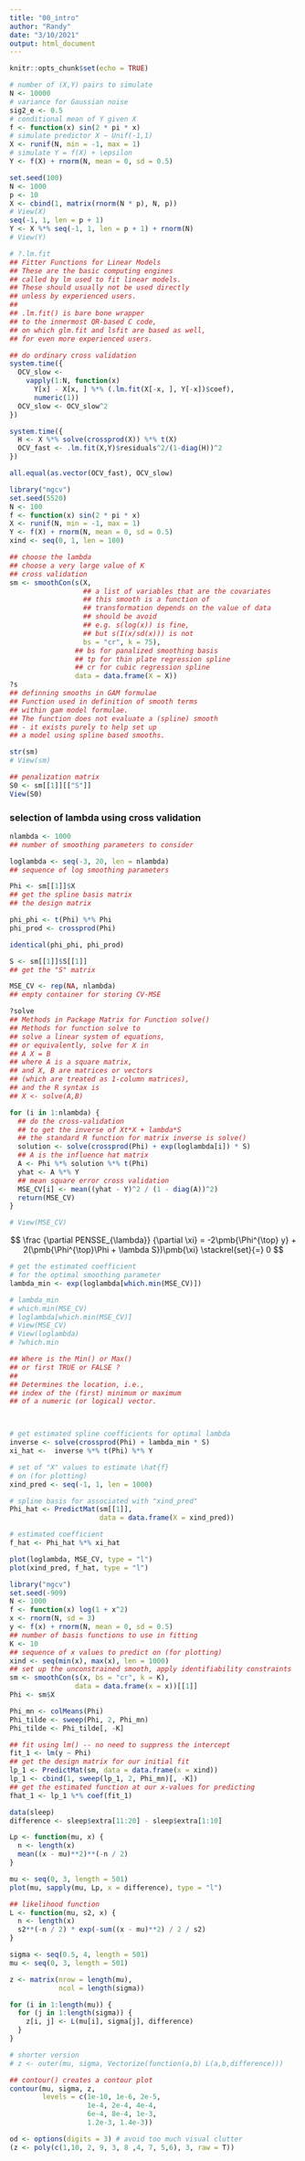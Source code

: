 ---
title: "00_intro"
author: "Randy"
date: "3/10/2021"
output: html_document
---

```{r setup, include=FALSE}
knitr::opts_chunk$set(echo = TRUE)
```

```{r}
# number of (X,Y) pairs to simulate
N <- 10000
# variance for Gaussian noise
sig2_e <- 0.5
# conditional mean of Y given X
f <- function(x) sin(2 * pi * x)
# simulate predictor X ~ Unif(-1,1)
X <- runif(N, min = -1, max = 1)
# simulate Y = f(X) + \epsilon
Y <- f(X) + rnorm(N, mean = 0, sd = 0.5)
```


```{r}
set.seed(100)
N <- 1000
p <- 10
X <- cbind(1, matrix(rnorm(N * p), N, p))
# View(X)
seq(-1, 1, len = p + 1)
Y <- X %*% seq(-1, 1, len = p + 1) + rnorm(N)
# View(Y)

# ?.lm.fit
## Fitter Functions for Linear Models
## These are the basic computing engines 
## called by lm used to fit linear models.
## These should usually not be used directly 
## unless by experienced users. 
## 
## .lm.fit() is bare bone wrapper 
## to the innermost QR-based C code, 
## on which glm.fit and lsfit are based as well, 
## for even more experienced users.

## do ordinary cross validation
system.time({
  OCV_slow <-
    vapply(1:N, function(x)
      Y[x] - X[x, ] %*% (.lm.fit(X[-x, ], Y[-x])$coef),
      numeric(1))
  OCV_slow <- OCV_slow^2
})

system.time({
  H <- X %*% solve(crossprod(X)) %*% t(X)
  OCV_fast <- .lm.fit(X,Y)$residuals^2/(1-diag(H))^2
})
```

```{r}
all.equal(as.vector(OCV_fast), OCV_slow)
```

```{r}
library("mgcv")
set.seed(5520)
N <- 100
f <- function(x) sin(2 * pi * x)
X <- runif(N, min = -1, max = 1)
Y <- f(X) + rnorm(N, mean = 0, sd = 0.5)
xind <- seq(0, 1, len = 100)

## choose the lambda
## choose a very large value of K
## cross validation
sm <- smoothCon(s(X, 
                  ## a list of variables that are the covariates 
                  ## this smooth is a function of 
                  ## transformation depends on the value of data
                  ## should be avoid 
                  ## e.g. s(log(x)) is fine, 
                  ## but s(I(x/sd(x))) is not 
                  bs = "cr", k = 75), 
                ## bs for panalized smoothing basis
                ## tp for thin plate regression spline
                ## cr for cubic regression spline
                data = data.frame(X = X))
?s
## definning smooths in GAM formulae
## Function used in definition of smooth terms 
## within gam model formulae. 
## The function does not evaluate a (spline) smooth 
## - it exists purely to help set up 
## a model using spline based smooths.

str(sm)
# View(sm)

## penalization matrix
S0 <- sm[[1]][["S"]]
View(S0)
```

### selection of lambda using cross validation
```{r}
nlambda <- 1000
## number of smoothing parameters to consider

loglambda <- seq(-3, 20, len = nlambda)
## sequence of log smoothing parameters

Phi <- sm[[1]]$X
## get the spline basis matrix
## the design matrix

phi_phi <- t(Phi) %*% Phi
phi_prod <- crossprod(Phi)

identical(phi_phi, phi_prod)

S <- sm[[1]]$S[[1]]
## get the "S" matrix

MSE_CV <- rep(NA, nlambda)
## empty container for storing CV-MSE

?solve
## Methods in Package Matrix for Function solve()
## Methods for function solve to 
## solve a linear system of equations, 
## or equivalently, solve for X in
## A X = B
## where A is a square matrix, 
## and X, B are matrices or vectors 
## (which are treated as 1-column matrices), 
## and the R syntax is
## X <- solve(A,B)

for (i in 1:nlambda) {
  ## do the cross-validation
  ## to get the inverse of Xt*X + lambda*S
  ## the standard R function for matrix inverse is solve()
  solution <- solve(crossprod(Phi) + exp(loglambda[i]) * S)
  ## A is the influence hat matrix
  A <- Phi %*% solution %*% t(Phi)
  yhat <- A %*% Y
  ## mean square error cross validation
  MSE_CV[i] <- mean((yhat - Y)^2 / (1 - diag(A))^2)
  return(MSE_CV)
}

# View(MSE_CV)
```

$$
\frac {\partial PENSSE_{\lambda}} {\partial \xi} = 
-2\pmb{\Phi^{\top} y} + 2(\pmb{\Phi^{\top}\Phi + 
\lambda S})\pmb{\xi} \stackrel{set}{=} 0
$$

```{r}
# get the estimated coefficient
# for the optimal smoothing parameter
lambda_min <- exp(loglambda[which.min(MSE_CV)])

# lambda_min
# which.min(MSE_CV)
# loglambda[which.min(MSE_CV)]
# View(MSE_CV)
# View(loglambda)
# ?which.min

## Where is the Min() or Max() 
## or first TRUE or FALSE ?
## 
## Determines the location, i.e., 
## index of the (first) minimum or maximum 
## of a numeric (or logical) vector.



# get estimated spline coefficients for optimal lambda
inverse <- solve(crossprod(Phi) + lambda_min * S)
xi_hat <-  inverse %*% t(Phi) %*% Y

# set of "X" values to estimate \hat{f} 
# on (for plotting)
xind_pred <- seq(-1, 1, len = 1000)

# spline basis for associated with "xind_pred"
Phi_hat <- PredictMat(sm[[1]], 
                      data = data.frame(X = xind_pred))

# estimated coefficient
f_hat <- Phi_hat %*% xi_hat
```


```{r}
plot(loglambda, MSE_CV, type = "l")
plot(xind_pred, f_hat, type = "l")
```


```{r}
library("mgcv")
set.seed(-909)
N <- 1000
f <- function(x) log(1 + x^2)
x <- rnorm(N, sd = 3)
y <- f(x) + rnorm(N, mean = 0, sd = 0.5)
## number of basis functions to use in fitting
K <- 10
## sequence of x values to predict on (for plotting)
xind <- seq(min(x), max(x), len = 1000)
## set up the unconstrained smooth, apply identifiability constraints
sm <- smoothCon(s(x, bs = "cr", k = K), 
                data = data.frame(x = x))[[1]]
Phi <- sm$X

Phi_mn <- colMeans(Phi)
Phi_tilde <- sweep(Phi, 2, Phi_mn)
Phi_tilde <- Phi_tilde[, -K]

## fit using lm() -- no need to suppress the intercept
fit_1 <- lm(y ~ Phi)
## get the design matrix for our initial fit
lp_1 <- PredictMat(sm, data = data.frame(x = xind))
lp_1 <- cbind(1, sweep(lp_1, 2, Phi_mn)[, -K])
## get the estimated function at our x-values for predicting
fhat_1 <- lp_1 %*% coef(fit_1)
```


```{r}
data(sleep)
difference <- sleep$extra[11:20] - sleep$extra[1:10]

Lp <- function(mu, x) {
  n <- length(x)
  mean((x - mu)**2)**(-n / 2)
}

mu <- seq(0, 3, length = 501)
plot(mu, sapply(mu, Lp, x = difference), type = "l")

## likelihood function
L <- function(mu, s2, x) {
  n <- length(x)
  s2**(-n / 2) * exp(-sum((x - mu)**2) / 2 / s2)
}

sigma <- seq(0.5, 4, length = 501)
mu <- seq(0, 3, length = 501)

z <- matrix(nrow = length(mu), 
            ncol = length(sigma))

for (i in 1:length(mu)) {
  for (j in 1:length(sigma)) {
    z[i, j] <- L(mu[i], sigma[j], difference)
  }
}

# shorter version
# z <- outer(mu, sigma, Vectorize(function(a,b) L(a,b,difference)))

## contour() creates a contour plot
contour(mu, sigma, z, 
        levels = c(1e-10, 1e-6, 2e-5,
                   1e-4, 2e-4, 4e-4, 
                   6e-4, 8e-4, 1e-3, 
                   1.2e-3, 1.4e-3))
```


```{r}
od <- options(digits = 3) # avoid too much visual clutter
(z <- poly(c(1,10, 2, 9, 3, 8 ,4, 7, 5,6), 3, raw = T))
```

